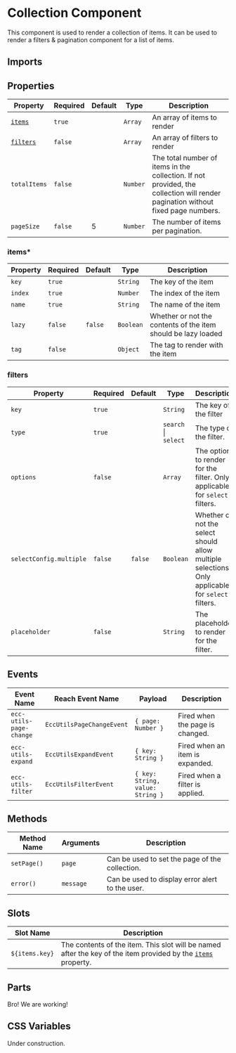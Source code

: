 
# Collection Component

<ComponentName
  tagName='ecc-utils-design-code'
  reactTagName='EccUtilsDesignCode'
  version='0.0.0'
  beta
/>

This component is used to render a collection of items. It can be used to render a filters & pagination component for a list of items.

<Collection />

## Imports

## Properties

| Property              | Required | Default | Type     | Description                                                                                                                     |
| --------------------- | -------- | ------- | -------- | ------------------------------------------------------------------------------------------------------------------------------- |
| [`items`](#items)     | `true`   |         | `Array`  | An array of items to render                                                                                                     |
| [`filters`](#filters) | `false`  |         | `Array`  | An array of filters to render                                                                                                   |
| `totalItems`          | `false`  |         | `Number` | The total number of items in the collection. If not provided, the collection will render pagination without fixed page numbers. |
| `pageSize`            | `false`  | 5       | `Number` | The number of items per pagination.                                                                                             |

### items\*

| Property | Required | Default | Type      | Description                                                   |
| -------- | -------- | ------- | --------- | ------------------------------------------------------------- |
| `key`    | `true`   |         | `String`  | The key of the item                                           |
| `index`  | `true`   |         | `Number`  | The index of the item                                         |
| `name`   | `true`   |         | `String`  | The name of the item                                          |
| `lazy`   | `false`  | `false` | `Boolean` | Whether or not the contents of the item should be lazy loaded |
| `tag`    | `false`  |         | `Object`  | The tag to render with the item                               |

### filters

| Property                | Required | Default | Type                 | Description                                                                                       |
| ----------------------- | -------- | ------- | -------------------- | ------------------------------------------------------------------------------------------------- |
| `key`                   | `true`   |         | `String`             | The key of the filter                                                                             |
| `type`                  | `true`   |         | `search` \| `select` | The type of the filter.                                                                           |
| `options`               | `false`  |         | `Array`              | The options to render for the filter. Only applicable for `select` filters.                       |
| `selectConfig.multiple` | `false`  | `false` | `Boolean`            | Whether or not the select should allow multiple selections. Only applicable for `select` filters. |
| `placeholder`           | `false`  |         | `String`             | The placeholder to render for the filter.                                                         |

## Events

| Event Name              | Reach Event Name          | Payload                          | Description                     |
| ----------------------- | ------------------------- | -------------------------------- | ------------------------------- |
| `ecc-utils-page-change` | `EccUtilsPageChangeEvent` | `{ page: Number }`               | Fired when the page is changed. |
| `ecc-utils-expand`      | `EccUtilsExpandEvent`     | `{ key: String }`                | Fired when an item is expanded. |
| `ecc-utils-filter`      | `EccUtilsFilterEvent`     | `{ key: String, value: String }` | Fired when a filter is applied. |

## Methods

| Method Name | Arguments | Description                                     |
| ----------- | --------- | ----------------------------------------------- |
| `setPage()` | `page`    | Can be used to set the page of the collection.  |
| `error()`   | `message` | Can be used to display error alert to the user. |

## Slots

| Slot Name      | Description                                                                                                             |
| -------------- | ----------------------------------------------------------------------------------------------------------------------- |
| `${items.key}` | The contents of the item. This slot will be named after the key of the item provided by the [`items`](#items) property. |

## Parts

<Callout emoji='🔫'> Bro! We are working!</Callout>

## CSS Variables

<Callout emoji='💣'> Under construction.</Callout>
